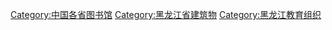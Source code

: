 [[Category:中国各省图书馆|Category:中国各省图书馆]]
[[Category:黑龙江省建筑物|Category:黑龙江省建筑物]]
[[Category:黑龙江教育组织|Category:黑龙江教育组织]]